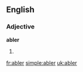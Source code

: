 ==English==

===Adjective===
'''abler'''

# {{comparative of|[[able]]}}

{{anagrams:en/abelr}}
[[fr:abler]]
[[simple:abler]]
[[uk:abler]]